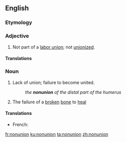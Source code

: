 ==English==

===Etymology===
{{prefix|non|union|lang=en}}

===Adjective===
{{en-adj|-}}

# Not part of a [[labor union]]; not [[unionized]].

====Translations====
{{trans-top}}
{{trans-mid}}
{{trans-bottom}}

===Noun===
{{en-noun|~}}

# Lack of union; failure to become united.
#: ''the '''nonunion''' of the distal part of the humerus''
# {{lb|en|countable|pathology}} The failure of a [[broken]] [[bone]] to [[heal]]

====Translations====
{{trans-top|Lack of union}}
* French: {{t+|fr|désunion}}
{{trans-mid}}
{{trans-bottom}}

{{trans-top|Failure of a broken bone}}
{{trans-mid}}
{{trans-bottom}}

[[fr:nonunion]]
[[ku:nonunion]]
[[ta:nonunion]]
[[zh:nonunion]]
